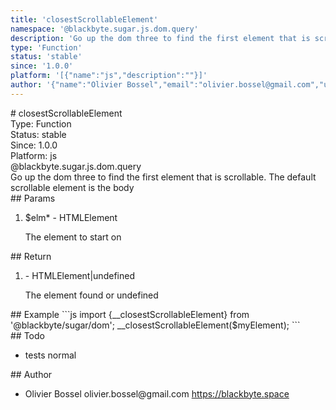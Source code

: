 ```yaml
---
title: 'closestScrollableElement'
namespace: '@blackbyte.sugar.js.dom.query'
description: 'Go up the dom three to find the first element that is scrollable. The default scrollable element is the body'
type: 'Function'
status: 'stable'
since: '1.0.0'
platform: '[{"name":"js","description":""}]'
author: '{"name":"Olivier Bossel","email":"olivier.bossel@gmail.com","url":"https://blackbyte.space"}'
---
```


<div class="docmap-mdx">
  # closestScrollableElement
  <div class="_metas">
    <div class="_type">
      <span class="_type-label">Type:</span>
      <span class="_type-value">Function</span>
    </div>
    <div class="_status">
      <span class="_status-label">Status:</span>
      <span class="_status-value -stable">stable</span>
    </div>
    <div class="_since">
      <span class="_since-label">Since:</span>
      <span class="_since-value">1.0.0</span>
    </div>
    <div class="_platform">
      <span class="_platform-label">Platform:</span>
      <span class="_platform-value -js">js</span>
    </div>
  </div>
  <div class="_namespace">@blackbyte.sugar.js.dom.query</div>
  <div class="_description typo-lead typo-format">
    Go up the dom three to find the first element that is scrollable. The
    default scrollable element is the body
  </div>
  <div class="_params">
    ## Params
    <ol class="_list">
      <li class="_item">
        <span class="_name">
          $elm<span class="_required">*</span>
        </span>
        <span class="_default">-</span> <span class="_type">HTMLElement</span>
        <p class="_description">The element to start on</p>
      </li>
    </ol>
  </div>
  <div class="_return">
    ## Return
    <ol class="_list">
      <li class="_item">
        <span class="_default">-</span>
        <span class="_type">HTMLElement&vert;undefined</span>
        <p class="_description">The element found or undefined</p>
      </li>
    </ol>
  </div>
  <div class="_examples">
    ## Example ```js import {__closestScrollableElement} from
    '@blackbyte/sugar/dom'; __closestScrollableElement($myElement); ```
  </div>
  <div class="_todo">
    ## Todo
    <ul class="_list">
      <li class="_item">
        <span class="_description">tests</span>
        <span class="_priority -normal">normal</span>
      </li>
    </ul>
  </div>
  <div class="_author">
    ## Author
    <ul class="_list">
      <li class="_item">
        <span class="_name">Olivier Bossel</span>
        <span class="_email">olivier.bossel@gmail.com</span>
        <a href="https://blackbyte.space" target="_blank" class="_url">
          https://blackbyte.space
        </a>
      </li>
    </ul>
  </div>
</div>
